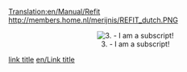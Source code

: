 [[Translation:en/Manual/Refit]]
http://members.home.nl/merijnis/REFIT_dutch.PNG

<center>[[File:en/Http///members.home.nl/merijnis/REFIT dutch.png|center|frame|3. - I am a subscript!]]</center>

[http://www.example.com link title]
[[en/Link title]]